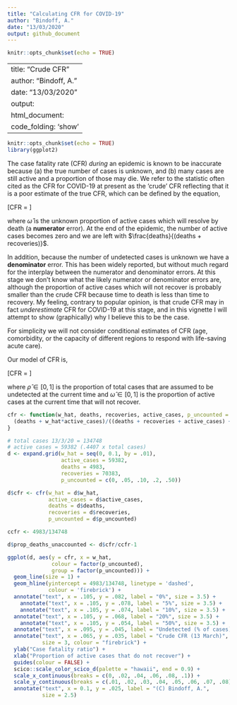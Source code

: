 ```yaml
---
title: "Calculating CFR for COVID-19"
author: "Bindoff, A."
date: "13/03/2020"
output: github_document
---
```


```r
knitr::opts_chunk$set(echo = TRUE)
```

---
title: "Crude CFR"
author: "Bindoff, A."
date: "13/03/2020"
output: 
  html_document:
    code_folding: 'show'
---

```r
knitr::opts_chunk$set(echo = TRUE)
library(ggplot2)

```

The case fatality rate (CFR) *during* an epidemic is known to be inaccurate because (a) the true number of cases is unknown, and (b) many cases are still active and a proportion of those may die. We refer to the statistic often cited as the CFR for COVID-19 at present as the 'crude' CFR reflecting that it is a poor estimate of the true CFR, which can be defined by the equation,  

\[CFR = \frac{deaths + \widehat{\omega}(active \ cases)}{deaths + recoveries + active \ cases}\]

where $\widehat{\omega}$ is the unknown proportion of active cases which will resolve by death (a **numerator** error). At the end of the epidemic, the number of active cases becomes zero and we are left with $\frac{deaths}{(deaths + recoveries)}$.  

In addition, because the number of undetected cases is unknown we have a **denominator** error. This has been widely reported, but without much regard for the interplay between the numerator and denominator errors. At this stage we don't know what the likely numerator or denominator errors are, although the proportion of active cases which will not recover is probably smaller than the crude CFR because time to death is less than time to recovery. My feeling, contrary to popular opinion, is that crude CFR may in fact *underestimate* CFR for COVID-19 at this stage, and in this vignette I will attempt to show (graphically) why I believe this to be the case.  

For simplicity we will not consider conditional estimates of CFR (age, comorbidity, or the capacity of different regions to respond with life-saving acute care).  

Our model of CFR is,

\[CFR = \frac{deaths + \widehat{\omega}*(active \ cases)}{total \ cases \ detected + \widehat{\rho}*(total \ cases \ detected)}\]  

where $\widehat{\rho} \in [0,1]$ is the proportion of total cases that are assumed to be undetected at the current time and $\widehat{\omega} \in [0,1]$ is the proportion of active cases at the current time that will not recover.  

```r
cfr <- function(w_hat, deaths, recoveries, active_cases, p_uncounted = 0){
  (deaths + w_hat*active_cases)/((deaths + recoveries + active_cases) + (p_uncounted*(deaths + recoveries + active_cases)))
}

```

```r
# total cases 13/3/20 = 134748
# active cases = 59382 (.4407 x total cases)
d <- expand.grid(w_hat = seq(0, 0.1, by = .01),
                 active_cases = 59382,
                 deaths = 4983,
                 recoveries = 70383,
                 p_uncounted = c(0, .05, .10, .2, .50))

d$cfr <- cfr(w_hat = d$w_hat,
             active_cases = d$active_cases,
             deaths = d$deaths, 
             recoveries = d$recoveries,
             p_uncounted = d$p_uncounted)

ccfr <- 4983/134748

d$prop_deaths_unaccounted <- d$cfr/ccfr-1

```

```r
ggplot(d, aes(y = cfr, x = w_hat,
              colour = factor(p_uncounted),
              group = factor(p_uncounted))) +
  geom_line(size = 1) + 
  geom_hline(yintercept = 4983/134748, linetype = 'dashed',
             colour = 'firebrick') +
  annotate("text", x = .105, y = .082, label = "0%", size = 3.5) +
    annotate("text", x = .105, y = .078, label = "5%", size = 3.5) +
    annotate("text", x = .105, y = .074, label = "10%", size = 3.5) +
  annotate("text", x = .105, y = .068, label = "20%", size = 3.5) +
    annotate("text", x = .105, y = .054, label = "50%", size = 3.5) +
  annotate("text", x = .095, y = .045, label = "Undetected (% of cases)", size = 3) +
  annotate("text", x = .065, y = .035, label = "Crude CFR (13 March)",
           size = 3, colour = "firebrick") +
  ylab("Case fatality ratio") +
  xlab("Proportion of active cases that do not recover") +
  guides(colour = FALSE) +
  scico::scale_color_scico_d(palette = "hawaii", end = 0.9) +
  scale_x_continuous(breaks = c(0, .02, .04, .06, .08, .1)) +
  scale_y_continuous(breaks = c(.01, .02, .03, .04, .05, .06, .07, .08)) +
  annotate("text", x = 0.1, y = .025, label = "(C) Bindoff, A.",
           size = 2.5)



```